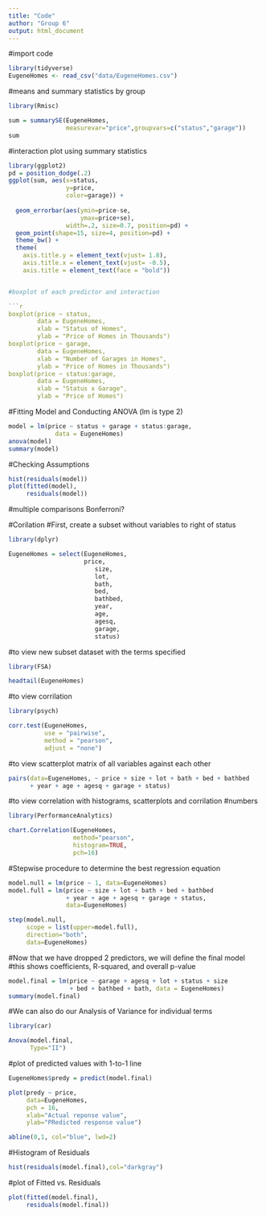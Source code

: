 ```yaml
---
title: "Code"
author: "Group 6"
output: html_document
---
```

#import code



```r
library(tidyverse)
EugeneHomes <- read_csv("data/EugeneHomes.csv")
```

#means and summary statistics by group

```r
library(Rmisc)

sum = summarySE(EugeneHomes,
                measurevar="price",groupvars=c("status","garage"))
sum
```


#interaction plot using summary statistics

```r
library(ggplot2)
pd = position_dodge(.2)
ggplot(sum, aes(x=status,
                y=price,
                color=garage)) +
  
  geom_errorbar(aes(ymin=price-se,
                    ymax=price+se),
                width=.2, size=0.7, position=pd) +
  geom_point(shape=15, size=4, position=pd) +
  theme_bw() +
  theme(
    axis.title.y = element_text(vjust= 1.8),
    axis.title.x = element_text(vjust= -0.5),
    axis.title = element_text(face = "bold"))


#boxplot of each predictor and interaction

```r
boxplot(price ~ status,
        data = EugeneHomes,
        xlab = "Status of Homes",
        ylab = "Price of Homes in Thousands")
boxplot(price ~ garage,
        data = EugeneHomes,
        xlab = "Number of Garages in Homes",
        ylab = "Price of Homes in Thousands")
boxplot(price ~ status:garage,
        data = EugeneHomes,
        xlab = "Status x Garage",
        ylab = "Price of Homes")
```


#Fitting Model and Conducting ANOVA (lm is type 2)

```r
model = lm(price ~ status + garage + status:garage,
             data = EugeneHomes)
anova(model)
summary(model)
```


#Checking Assumptions

```r
hist(residuals(model))
plot(fitted(model),
     residuals(model))
```


#multiple comparisons Bonferroni?

#Corilation
#First, create a subset without variables to right of status

```r
library(dplyr)

EugeneHomes = select(EugeneHomes,
                     price,
                        size,
                        lot,
                        bath,
                        bed,
                        bathbed,
                        year,
                        age,
                        agesq,
                        garage,
                        status)
```


#to view new subset dataset with the terms specified

```r
library(FSA)

headtail(EugeneHomes)
```


#to view corrilation

```r
library(psych)

corr.test(EugeneHomes,
          use = "pairwise", 
          method = "pearson", 
          adjust = "none")
```


#to view scatterplot matrix of all variables against each other

```r
pairs(data=EugeneHomes, ~ price + size + lot + bath + bed + bathbed 
      + year + age + agesq + garage + status)
```



#to view correlation with histograms, scatterplots and corrilation
#numbers

```r
library(PerformanceAnalytics)

chart.Correlation(EugeneHomes,
                  method="pearson",
                  histogram=TRUE,
                  pch=16)
```


#Stepwise procedure to determine the best regression equation

```r
model.null = lm(price ~ 1, data=EugeneHomes)
model.full = lm(price ~ size + lot + bath + bed + bathbed 
                + year + age + agesq + garage + status, 
                data=EugeneHomes)

step(model.null,
     scope = list(upper=model.full),
     direction="both",
     data=EugeneHomes)
```


#Now that we have dropped 2 predictors, we will define the final model
#this shows coefficients, R-squared, and overall p-value

```r
model.final = lm(price ~ garage + agesq + lot + status + size
                 + bed + bathbed + bath, data = EugeneHomes)
summary(model.final) 
```


#We can also do our Analysis of Variance for individual terms

```r
library(car)

Anova(model.final,
      Type="II")
```


#plot of predicted values with 1-to-1 line

```r
EugeneHomes$predy = predict(model.final)

plot(predy ~ price,
     data=EugeneHomes,
     pch = 16,
     xlab="Actual reponse value",
     ylab="PRedicted response value")

abline(0,1, col="blue", lwd=2)
```


#Histogram of Residuals

```r
hist(residuals(model.final),col="darkgray")
```


#plot of Fitted vs. Residuals

```r
plot(fitted(model.final),
     residuals(model.final))
```




